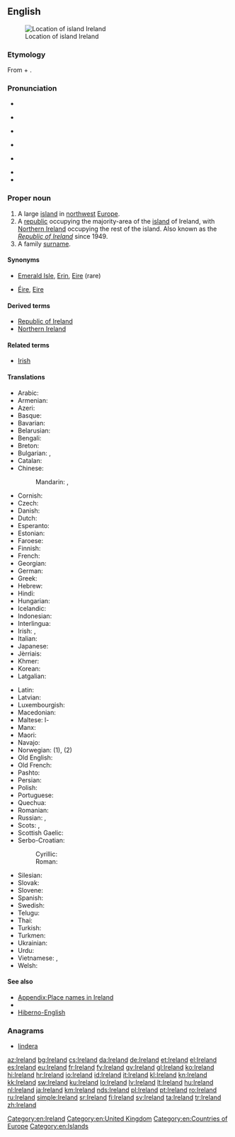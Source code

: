 ==English==
{{wikipedia}}
[[Image:LocationIslandIreland.png|thumb|Location of island Ireland]]

===Etymology===
From {{etyl|ga|en}} {{term|Éire|lang=ga}} + {{term|land}}.

===Pronunciation===
* {{IPA|/ˈaɪə(ɹ)lənd/}}
* {{a|Ireland}} {{IPA|/ˈaɾlənd/|/ˈaɪrlənd/}}
* {{a|UK}} {{IPA|/ˈaɪələnd/}}
* {{a|US}} {{IPA|/ˈaɪɚlənd/}}
* {{a|GenAm}} {{IPA|/ˈaɪɚlɪ̈nd/}}
* {{audio|en-us-Ireland.ogg|Audio (US)}}
* {{rhymes|aɪə(ɹ)lənd}}

===Proper noun===
{{en-proper noun}}

# A large [[island]] in [[northwest]] [[Europe]].
# A [[republic]] occupying the majority-area of the [[island]] of Ireland, with [[Northern Ireland]] occupying the rest of the island. Also known as the ''[[Republic of Ireland]]'' since 1949.
# A family [[surname]].

====Synonyms====
* {{sense|island}} [[Emerald Isle]], [[Erin]], [[Eire]] (rare)
* {{sense|both}} [[Éire]], [[Eire]]

====Derived terms====
* [[Republic of Ireland]]
* [[Northern Ireland]]

====Related terms====
* [[Irish]]

====Translations====
{{trans-top|large island in Europe}}
* Arabic: {{t-|ar|أيرلندا|f|tr='ayrlanda}}
* Armenian: {{t-|hy|Իռլանդիա|tr=Iṙlandia}}
* Azeri: {{t+|az|İrlandiya}}
* Basque: {{t+|eu|Irlanda}}
* Bavarian: {{tø|bar|Irlãnd}}
* Belarusian: {{t-|be|Ірландыя|f|tr=Irlándyja}}
* Bengali: {{t-|bn|আয়ারল্যান্ড}}
* Breton: {{t+|br|Iwerzhon}}
* Bulgarian: {{t+|bg|Ирландия|f|tr=Irlándija}}, {{t-|bg|Ейре|f|tr=Éjre}}
* Catalan: {{t+|ca|Irlanda|f}}
* Chinese:
*: Mandarin: {{t-|cmn|愛爾蘭|sc=Hani}}, {{t-|cmn|爱尔兰|tr=Ài'ěrlán|sc=Hani}}
* Cornish: {{t-|kw|Iwerdhon}}
* Czech: {{t+|cs|Irsko}}
* Danish: {{t-|da|Irland}}
* Dutch: {{t+|nl|Ierland}}
* Esperanto: {{t-|eo|Irlando}}
* Estonian: {{t+|et|Iirimaa}}
* Faroese: {{t-|fo|Írland}}
* Finnish: {{t+|fi|Irlanti}}
* French: {{t+|fr|Irlande|f}}
* Georgian: {{t-|ka|ირლანდია|tr=irlandia|sc=Geor}}
* German: {{t+|de|Irland|n}}
* Greek: {{t+|el|Ιρλανδία|f|tr=Irlandía}}
* Hebrew: {{t-|he|אירלנד|tr=Irland}}
* Hindi: {{t+|hi|आयरलैंड|tr=āyarlaiṇḍ}}
* Hungarian: {{t+|hu|Írország}}
* Icelandic: {{t+|is|Írland|n}}
* Indonesian: {{t-|id|Irlandia}}
* Interlingua: {{t-|ia|Irlanda}}
* Irish: {{t+|ga|Éire|f}}, {{t-|ga|Banba|f}}
* Italian: {{t+|it|Irlanda|f}}
* Japanese: {{t+|ja|アイルランド|tr=Airurando}}
* Jèrriais: {{tø|roa-jer|Irlande|f}}
* Khmer: {{t-|km|អៀរឡង់|tr=ea long|sc=Khmr}}
* Korean: {{t+|ko|아일랜드|tr=Aillaendeu|sc=Hang}}
* Latgalian: {{tø|ltg|Eireja|f}}
{{trans-mid}}
* Latin: {{t-|la|Hibernia}}
* Latvian: {{t+|lv|Īrija|f}}
* Luxembourgish: {{t+|lb|Irland|n}}
* Macedonian: {{t+|mk|Ирска|f|tr=Írska}}
* Maltese: l-{{t-|mt|Irlanda}}
* Manx: {{t-|gv|Nerin|f}}
* Maori: {{t-|mi|Airangi}}
* Navajo: {{tø|nv|Bitsiighaʼ Łichííʼí bikéyah}}
* Norwegian: {{t+|no|Irland}} (1), {{t-|no|Republikken Irland}} (2)
* Old English: {{t-|ang|Írland}}
* Old French: {{tø|fro|Irlande|f}}
* Pashto: {{t-|ps|آيرلنډ|m|tr=āyrləndd|sc=ps-Arab}}
* Persian: {{t+|fa|ایرلند|tr=’irlánd}}
* Polish: {{t+|pl|Irlandia|f}}
* Portuguese: {{t+|pt|Irlanda|f}}
* Quechua: {{t-|qu|Ilanda}}
* Romanian: {{t+|ro|Irlanda|f}}
* Russian: {{t+|ru|Ирландия|f|tr=Irlándija}}, {{qualifier|rare}} {{t-|ru|Эйре|f|tr=Éjre}}
* Scots: {{tø|sco|Erlan}}, {{tø|sco|Airlann}}
* Scottish Gaelic: {{t-|gd|Èirinn|f}}
* Serbo-Croatian:
*: Cyrillic: {{t-|sh|Ирска|f|sc=Cyrl}}
*: Roman: {{t-|sh|Irska|f}}
* Silesian: {{tø|szl|Irlandyjo|f}}
* Slovak: {{t-|sk|Írsko|n}}
* Slovene: {{t+|sl|Irska|alt=Írska|f}}
* Spanish: {{t+|es|Irlanda|f}}
* Swedish: {{t+|sv|Irland|n}}
* Telugu: {{t+|te|ఐర్లాండ్}}
* Thai: {{t+|th|ไอร์แลนด์|tr=ai-laen}}
* Turkish: {{t+|tr|İrlanda}}
* Turkmen: {{t-|tk|Irlandiýa}}
* Ukrainian: {{t+|uk|Ірландія|f|tr=Irlándija}}
* Urdu: {{t-|ur|آئرلینڈ|tr=āyarlaiṇḍ}}
* Vietnamese: {{t-|vi|Ireland}}, {{t+|vi|Ái Nhĩ Lan}}
* Welsh: {{t+|cy|Iwerddon|f}}
{{trans-bottom}}

{{trans-see|Republic of Ireland}}

====See also====
* [[Appendix:Place names in Ireland]]
* {{list:countries of Europe/en}}
* [[Hiberno-English]]

===Anagrams===
* [[lindera#English|lindera]]

[[Category:en:Ireland]]
[[Category:en:United Kingdom]]
[[Category:en:Countries of Europe]]
[[Category:en:Islands]]

[[az:Ireland]]
[[bg:Ireland]]
[[cs:Ireland]]
[[da:Ireland]]
[[de:Ireland]]
[[et:Ireland]]
[[el:Ireland]]
[[es:Ireland]]
[[eu:Ireland]]
[[fr:Ireland]]
[[fy:Ireland]]
[[gv:Ireland]]
[[gl:Ireland]]
[[ko:Ireland]]
[[hi:Ireland]]
[[hr:Ireland]]
[[io:Ireland]]
[[id:Ireland]]
[[it:Ireland]]
[[kl:Ireland]]
[[kn:Ireland]]
[[kk:Ireland]]
[[sw:Ireland]]
[[ku:Ireland]]
[[lo:Ireland]]
[[lv:Ireland]]
[[lt:Ireland]]
[[hu:Ireland]]
[[nl:Ireland]]
[[ja:Ireland]]
[[km:Ireland]]
[[nds:Ireland]]
[[pl:Ireland]]
[[pt:Ireland]]
[[ro:Ireland]]
[[ru:Ireland]]
[[simple:Ireland]]
[[sr:Ireland]]
[[fi:Ireland]]
[[sv:Ireland]]
[[ta:Ireland]]
[[tr:Ireland]]
[[zh:Ireland]]